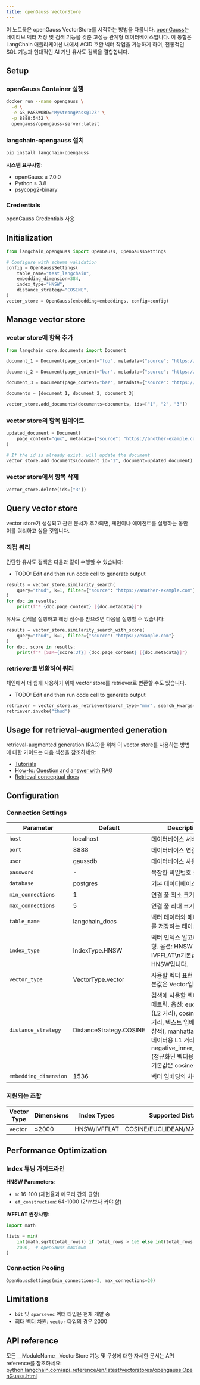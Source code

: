 ```yaml
---
title: openGauss VectorStore
---
```


이 노트북은 openGauss VectorStore를 시작하는 방법을 다룹니다. [openGauss](https://opengauss.org/en/)는 네이티브 벡터 저장 및 검색 기능을 갖춘 고성능 관계형 데이터베이스입니다. 이 통합은 LangChain 애플리케이션 내에서 ACID 호환 벡터 작업을 가능하게 하며, 전통적인 SQL 기능과 현대적인 AI 기반 유사도 검색을 결합합니다.

## Setup

### openGauss Container 실행

```bash
docker run --name opengauss \
  -d \
  -e GS_PASSWORD='MyStrongPass@123' \
  -p 8888:5432 \
  opengauss/opengauss-server:latest
```

### langchain-opengauss 설치

```bash
pip install langchain-opengauss
```

**시스템 요구사항**:

- openGauss ≥ 7.0.0
- Python ≥ 3.8
- psycopg2-binary

### Credentials

openGauss Credentials 사용

## Initialization

<EmbeddingTabs/>

```python
from langchain_opengauss import OpenGauss, OpenGaussSettings

# Configure with schema validation
config = OpenGaussSettings(
    table_name="test_langchain",
    embedding_dimension=384,
    index_type="HNSW",
    distance_strategy="COSINE",
)
vector_store = OpenGauss(embedding=embeddings, config=config)
```

## Manage vector store

### vector store에 항목 추가

```python
from langchain_core.documents import Document

document_1 = Document(page_content="foo", metadata={"source": "https://example.com"})

document_2 = Document(page_content="bar", metadata={"source": "https://example.com"})

document_3 = Document(page_content="baz", metadata={"source": "https://example.com"})

documents = [document_1, document_2, document_3]

vector_store.add_documents(documents=documents, ids=["1", "2", "3"])
```

### vector store의 항목 업데이트

```python
updated_document = Document(
    page_content="qux", metadata={"source": "https://another-example.com"}
)

# If the id is already exist, will update the document
vector_store.add_documents(document_id="1", document=updated_document)
```

### vector store에서 항목 삭제

```python
vector_store.delete(ids=["3"])
```

## Query vector store

vector store가 생성되고 관련 문서가 추가되면, 체인이나 에이전트를 실행하는 동안 이를 쿼리하고 싶을 것입니다.

### 직접 쿼리

간단한 유사도 검색은 다음과 같이 수행할 수 있습니다:

- TODO: Edit and then run code cell to generate output

```python
results = vector_store.similarity_search(
    query="thud", k=1, filter={"source": "https://another-example.com"}
)
for doc in results:
    print(f"* {doc.page_content} [{doc.metadata}]")
```

유사도 검색을 실행하고 해당 점수를 받으려면 다음을 실행할 수 있습니다:

```python
results = vector_store.similarity_search_with_score(
    query="thud", k=1, filter={"source": "https://example.com"}
)
for doc, score in results:
    print(f"* [SIM={score:3f}] {doc.page_content} [{doc.metadata}]")
```

### retriever로 변환하여 쿼리

체인에서 더 쉽게 사용하기 위해 vector store를 retriever로 변환할 수도 있습니다.

- TODO: Edit and then run code cell to generate output

```python
retriever = vector_store.as_retriever(search_type="mmr", search_kwargs={"k": 1})
retriever.invoke("thud")
```

## Usage for retrieval-augmented generation

retrieval-augmented generation (RAG)을 위해 이 vector store를 사용하는 방법에 대한 가이드는 다음 섹션을 참조하세요:

- [Tutorials](/oss/langchain/rag)
- [How-to: Question and answer with RAG](https://python.langchain.com/docs/how_to/#qa-with-rag)
- [Retrieval conceptual docs](https://python.langchain.com/docs/concepts/retrieval/)

## Configuration

### Connection Settings

| Parameter           | Default                 | Description                                            |
|---------------------|-------------------------|--------------------------------------------------------|
| `host`              | localhost               | 데이터베이스 서버 주소                                |
| `port`              | 8888                    | 데이터베이스 연결 포트                                |
| `user`              | gaussdb                 | 데이터베이스 사용자 이름                              |
| `password`          | -                       | 복잡한 비밀번호 문자열                                |
| `database`          | postgres                | 기본 데이터베이스 이름                                |
| `min_connections`   | 1                       | 연결 풀 최소 크기                                     |
| `max_connections`   | 5                       | 연결 풀 최대 크기                                     |
| `table_name`        | langchain_docs          | 벡터 데이터와 메타데이터를 저장하는 테이블 이름       |
| `index_type`        | IndexType.HNSW          |벡터 인덱스 알고리즘 유형. 옵션: HNSW 또는 IVFFLAT\n기본값은 HNSW입니다.|
| `vector_type`       | VectorType.vector       |사용할 벡터 표현 유형. 기본값은 Vector입니다.|
| `distance_strategy` | DistanceStrategy.COSINE |검색에 사용할 벡터 유사도 메트릭. 옵션: euclidean (L2 거리), cosine (각도 거리, 텍스트 임베딩에 이상적), manhattan (희소 데이터용 L1 거리), negative_inner_product (정규화된 벡터용 내적).\n 기본값은 cosine입니다.|
|`embedding_dimension`| 1536                    |벡터 임베딩의 차원.|

### 지원되는 조합

| Vector Type | Dimensions | Index Types  | Supported Distance Strategies         |
|-------------|------------|--------------|---------------------------------------|
| vector      | ≤2000      | HNSW/IVFFLAT | COSINE/EUCLIDEAN/MANHATTAN/INNER_PROD |

## Performance Optimization

### Index 튜닝 가이드라인

**HNSW Parameters**:

- `m`: 16-100 (재현율과 메모리 간의 균형)
- `ef_construction`: 64-1000 (2*m보다 커야 함)

**IVFFLAT 권장사항**:

```python
import math

lists = min(
    int(math.sqrt(total_rows)) if total_rows > 1e6 else int(total_rows / 1000),
    2000,  # openGauss maximum
)
```

### Connection Pooling

```python
OpenGaussSettings(min_connections=3, max_connections=20)
```

## Limitations

- `bit` 및 `sparsevec` 벡터 타입은 현재 개발 중
- 최대 벡터 차원: `vector` 타입의 경우 2000

## API reference

모든 __ModuleName__VectorStore 기능 및 구성에 대한 자세한 문서는 API reference를 참조하세요: [python.langchain.com/api_reference/en/latest/vectorstores/opengauss.OpenGuass.html](https://python.langchain.com/api_reference/en/latest/vectorstores/opengauss.OpenGuass.html)